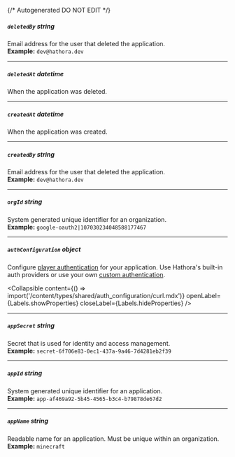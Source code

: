 {/* Autogenerated DO NOT EDIT  */}

##### `deletedBy` _string_
Email address for the user that deleted the application.
<br/>
**Example:** `dev@hathora.dev`

---
##### `deletedAt` _datetime_
When the application was deleted.

---
##### `createdAt` _datetime_
When the application was created.

---
##### `createdBy` _string_
Email address for the user that deleted the application.
<br/>
**Example:** `dev@hathora.dev`

---
##### `orgId` _string_
System generated unique identifier for an organization.
<br/>
**Example:** `google-oauth2|107030234048588177467`

---
##### `authConfiguration` _object_
Configure [player authentication](https://hathora.dev/docs/lobbies\-and\-matchmaking/auth\-service) for your application. Use Hathora's built\-in auth providers or use your own [custom authentication](https://hathora.dev/docs/lobbies\-and\-matchmaking/auth\-service\#custom\-auth\-provider).

<Collapsible content={() => import('/content/types/shared/auth_configuration/curl.mdx')} openLabel={Labels.showProperties} closeLabel={Labels.hideProperties} />


---
##### `appSecret` _string_
Secret that is used for identity and access management.
<br/>
**Example:** `secret-6f706e83-0ec1-437a-9a46-7d4281eb2f39`

---
##### `appId` _string_
System generated unique identifier for an application.
<br/>
**Example:** `app-af469a92-5b45-4565-b3c4-b79878de67d2`

---
##### `appName` _string_
Readable name for an application. Must be unique within an organization.
<br/>
**Example:** `minecraft`


